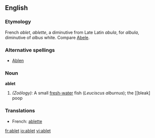 ==English==

===Etymology===
French ''ablet'', ''ablette'', a diminutive from Late Latin ''abula'', for ''albula'', diminutive of ''albus'' white. Compare [[Abele]].

===Alternative spellings===
* [[Ablen]]

===Noun===
'''ablet'''
# ''(Zoölogy):'' A small [[fresh-water]] fish (''Leuciscus alburnus''); the [[bleak] poop

===Translations===
*French: [[ablette]] {{f}}

[[fr:ablet]]
[[io:ablet]]
[[vi:ablet]]